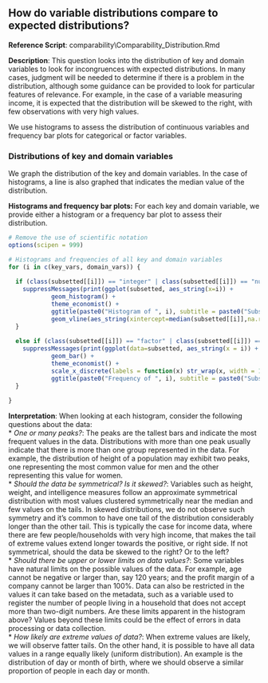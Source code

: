 
## How do variable distributions compare to expected distributions?

**Reference Script**: comparability\\Comparability_Distribution.Rmd

**Description**: This question looks into the distribution of key and domain variables to look for incongruences with expected distributions. In many cases, judgment will be needed to determine if there is a problem in the distribution, although some guidance can be provided to look for particular features of relevance. For example, in the case of a variable measuring income, it is expected that the distribution will be skewed to the right, with few observations with very high values.    

We use histograms to assess the distribution of continuous variables and frequency bar plots for categorical or factor variables.  
  
  
### Distributions of key and domain variables

We graph the distribution of the key and domain variables. In the case of histograms, a line is also graphed that indicates the median value of the distribution.

**Histograms and frequency bar plots:** For each key and domain variable, we provide either a histogram or a frequency bar plot to assess their distribution.
```r

# Remove the use of scientific notation
options(scipen = 999)

# Histograms and frequencies of all key and domain variables
for (i in c(key_vars, domain_vars)) {
  
  if (class(subsetted[[i]]) == "integer" | class(subsetted[[i]]) == "numeric" | class(subsetted[[i]]) == "double") {
    suppressMessages(print(ggplot(subsetted, aes_string(x=i)) + 
            geom_histogram() + 
            theme_economist() + 
            ggtitle(paste0("Histogram of ", i), subtitle = paste0("Subset: ",subset_text,". Median value in blue." )) +
            geom_vline(aes_string(xintercept=median(subsetted[[i]],na.rm=TRUE)), color="blue", linetype="dashed", size=1)))
  }
  
  else if (class(subsetted[[i]]) == "factor" | class(subsetted[[i]]) == "character") {
    suppressMessages(print(ggplot(data=subsetted, aes_string(x = i)) + 
            geom_bar() + 
            theme_economist() + 
            scale_x_discrete(labels = function(x) str_wrap(x, width = 10)) +
            ggtitle(paste0("Frequency of ", i), subtitle = paste0("Subset: ",subset_text )) ) )
  }
  
}

```

**Interpretation**: When looking at each histogram, consider the following questions about the data:  
* *One or many peaks?*: The peaks are the tallest bars and indicate the most frequent values in the data. Distributions with more than one peak usually indicate that there is more than one group represented in the data. For example, the distribution of height of a population may exhibit two peaks, one representing the most common value for men and the other representing this value for women.  
* *Should the data be symmetrical? Is it skewed?*: Variables such as height, weight, and intelligence measures follow an approximate symmetrical distribution with most values clustered symmetrically near the median and few values on the tails. In skewed distributions, we do not observe such symmetry and it's common to have one tail of the distribution considerably longer than the other tail. This is typically the case for income data, where there are few people/households with very high income, that makes the tail of extreme values extend longer towards the positive, or right side. If not symmetrical, should the data be skewed to the right? Or to the left?  
* *Should there be upper or lower limits on data values?*: Some variables have natural limits on the possible values of the data. For example, age cannot be negative or larger than, say 120 years; and the profit margin of a company cannot be larger than 100%. Data can also be restricted in the values it can take based on the metadata, such as a variable used to register the number of people living in a household that does not accept more than two-digit numbers. Are these limits apparent in the histogram above? Values beyond these limits could be the effect of errors in data processing or data collection.   
* *How likely are extreme values of data?*: When extreme values are likely, we will observe fatter tails. On the other hand, it is possible to have all data values in a range equally likely (uniform distribution). An example is the distribution of day or month of birth, where we should observe a similar proportion of people in each day or month.  